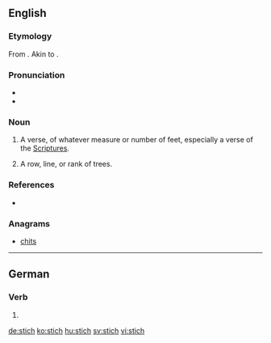 {{also|Stich}}
==English==

===Etymology===
From {{etyl|grc|en}} {{m|grc|στίχος||line, row, verse|sc=polytonic}}. Akin to {{m|grc|στείχω||I go|sc=polytonic}}.

===Pronunciation===
* {{IPA|/stɪk/|lang=en}}
* {{homophones|lang=en|stick}}

===Noun===
{{en-noun}}

# {{label|en|obsolete}} A verse, of whatever measure or number of feet, especially a verse of the [[Scriptures]].
# {{label|en|obsolete}} A row, line, or rank of trees.

===References===
* {{R:Webster 1913}}

===Anagrams===
* [[chits#English|chits]]

----

==German==

===Verb===
{{head|de|verb form}}

# {{de-verb form of|stechen|i|s}}

[[de:stich]]
[[ko:stich]]
[[hu:stich]]
[[sv:stich]]
[[vi:stich]]